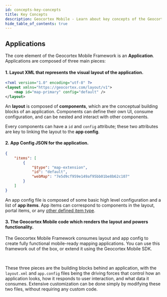```yaml
---
id: concepts-key-concepts
title: Key Concepts
description: Geocortex Mobile - Learn about key concepts of the Geocortex Mobile Framework
hide_table_of_contents: true
---
```



<DesignerCallout />

## Applications

The core element of the Geocortex Mobile Framework is an **Application**. Applications are composed of three main pieces:

#### 1. Layout XML that represents the visual layout of the application.

```xml
<?xml version="1.0" encoding="utf-8" ?>
<layout xmlns="https://geocortex.com/layout/v1">
    <map id="map-primary" config="default" />
</layout>
```

An **layout** is composed of **components**, which are the conceptual building blocks of an application. Components can define their own UI, consume configuration, and can be nested and interact with other components.

Every components can have a `id` and `config` attribute; these two attributes are key to linking the layout to the **app config**.

#### 2. App Config JSON for the application.

```json
{
    "items": [
        {
            "$type": "map-extension",
            "id": "default",
            "webMap": "7e5d9cf959e149af95bb01be8b62c107"
        }
    ]
}
```

An app config file is composed of some basic high level configuration and a list of **app items**. App items can correspond to components in the layout, portal items, or any [other defined item type](concepts-advanced-config.mdx#custom-app-items).

#### 3. The Geocortex Mobile code which renders the layout and powers functionality.

The Geocortex Mobile Framework consumes layout and app config to create fully functional mobile-ready mapping applications. You can use this framework out of the box, or extend it using the Geocortex Mobile SDK.

<br />

These three pieces are the building blocks behind an application, with the `layout.xml` and `app.config` files being the driving forces that control how an application looks, how it responds to user interaction, and what data it consumes. Extensive customization can be done simply by modifying these two files, without requiring any custom code.
